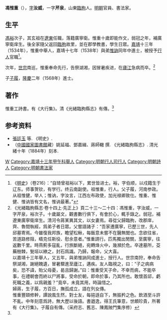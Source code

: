 {{明清人物信息框
| 姓名 = 馮惟重
| 原名 =
| 圖片名稱= 
| 圖片大小 =
| 圖片說明 = 
| 最高職務 = 行人司行人
| 國家 = 大明 
| 爵位 =
| 籍貫 = [[山東|山東]][[臨朐縣|臨朐縣]]<br>遼東廣寧左衛軍籍
| 族裔 = 
| 字號 = 字汝威，一字芹泉
| 諡號 =
| 出生日期 = 弘治十七年（1504年）
| 出生地點 =
| 逝世日期 = 嘉靖十八年（1539年）
| 逝世地點 =
| 墓葬 =
| 配偶 = 
| 親屬 = 弟 [[馮惟訥|馮惟訥]]
| 出身 =
* 嘉靖十七年戊戌科同進士出身
| 經歷 =
| 著作 =  
}}

'''馮惟重'''（{{bd|1504年||1539年|catIdx=F馮}}），[[表字|字]]'''汝威'''，一字'''芹泉'''，山東[[臨朐|臨朐]]人。[[明朝|明朝]]官員、書法家。

==生平==
[[馮裕|馮裕]]次子，其玄祖在[[遼東|遼東]]任職，落籍廣寧衛。惟重十歲即能作文，弱冠之年，補廣寧衛庠生。後全家隨父返回[[臨朐|臨朐]]故里，並在郡學教書，學生日眾。[[嘉靖|嘉靖]]十三年（1534年），惟重中舉人，嘉靖十七年（1538年）與弟[[馮惟訥|惟訥]]同年中進士，被授予[[行人|行人]]官職<ref>《[[明史|明史]]》（卷216）：“自琦曾祖裕以下，累世皆进士。裕，字伯顺，以戍籍生于辽东。师事贺钦，有学行。终云南副使。祖惟重，行人。父子履，河南参政。从祖惟健，举人；惟讷，字汝言，江西左布政使，加光禄卿致仕。惟重、惟健、惟讷皆有文名，惟讷最著。”</ref>。

次年，[[明世宗|世宗]]南巡，惟重奉命先行，告祭湖湘，因冒暑疾进，在[[廬江|廬江]]急病而卒。<ref name="傳">《光緒臨朐縣志·卷十四上·先正上》頁二十三～二十四：馮惟重，字汝威，一字芹泉，裕次子。十歲屬文，觀書數行俱下，有會於心，輒手錄之。弱冠，補遼東廣寧衛庠生。清河令蔣某異其文，以女妻焉。尋從父歸臨朐，改郡庠，齊、魯間執經，爲弟子者日眾。父嘗語諸子：“吾家遷廣寧，已歷三世，先人邱墓寄焉。今雖復我邦族，瞻望松楸，每飯意未嘗不在醫無閭也。念欲往省，苦道路修阻，疇克任斯役、慰余意者。”惟重請行。匹馬獨出閒關，至廣寧，往返數千里。時燕薊多寇亂，行旅斷絕，宛轉烽火中，幾瀕於危。卒達墓所，芟蕪樹棘，甃垣以繚之，封石爲識。乃歸，報命，父大喜。<br>以嘉靖十三年舉人，又五年，與弟惟訥同成進士，授行人。世宗南狩，奉命告祭湖湘，謝絕餽遺，冒暑驟進至廬江，遘疾。友人臨視之，曰：“子之病病矣，恐不諱，貽父母憂，曷且歸謝。”曰：惟重受天子命，不幸而病，不能卒事，在禮朝會而終以尸將事，受命於朝，即命於事，乃其所也。敢懷首邱，虧死職之義，以爲親羞？”竟卒，未竟其用，時論惜之。<br>婦蔣，生子履，方百日，撫孤成立，語在列女傳。<br>惟重豐頤修幹，譚說風生然，對士友，每挹遜自下，無振矜之色。飲酒至斗許不亂。中年刻意爲詩，無大歷以後語。書遒逸，得王氏筆意，世頗珍貴，所著有《大行集》。子履自有傳。（采府志、舊志、陳鳳陂門集序修）</ref>

子[[馮子履|子履]]，[[隆庆_(明朝)|隆慶]]二年（1568年）進士。

==著作==
惟重工詩書。有《大行集》。清《光緒臨朐縣志》有傳。<ref name="傳" />

== 参考资料 ==
{{reflist}}
*[[張廷玉|張廷玉]] 等. 《明史》.
*（[[中國國家圖書館|中國國家圖書館]]藏）姚延福、鄧嘉緝、蔣師轍 撰. 《光緒臨朐縣志》. 清光緒十年（1884年）刻本.

{{嘉靖十七年戊戌科殿試金榜}}
{{馮裕家族}}

{{Authority control}}

{{DEFAULTSORT:F馮}}
[[Category:臨朐馮氏|W]]
[[Category:嘉靖十三年甲午科舉人|Category:嘉靖十三年甲午科舉人]]
[[Category:明朝行人司行人|Category:明朝行人司行人]]
[[Category:明朝詩人|Category:明朝詩人]]
[[Category:明朝書法家|Category:明朝書法家]]